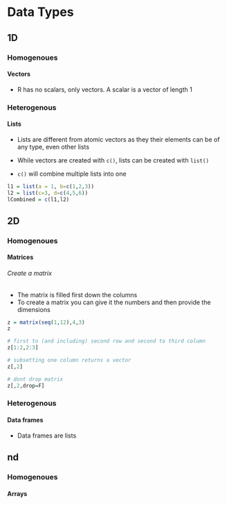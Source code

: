 # Data Types

## 1D

### Homogenoues

#### Vectors

- R has no scalars, only vectors. A scalar is a vector of length 1

### Heterogenous

#### Lists

- Lists are different from atomic vectors as they their elements can be of any type, even other lists

- While vectors are created with `c()`, lists can be created with `list()`

- `c()` will combine multiple lists into one

```r

l1 = list(a = 1, b=c(1,2,3))
l2 = list(c=3, d=c(4,5,6))
lCombined = c(l1,l2)
```


## 2D

### Homogenoues

#### Matrices

###### Create a matrix

- The matrix is filled first down the columns
- To create a matrix you can give it the numbers and then provide the dimensions

```r
z = matrix(seq(1,12),4,3)
z

# first to (and including) second row and second to third column
z[1:2,2:3]

# subsetting one column returns a vector
z[,2]

# dont drop matrix
z[,2,drop=F]
```

### Heterogenous

#### Data frames

- Data frames are lists


## nd

### Homogenoues

#### Arrays






